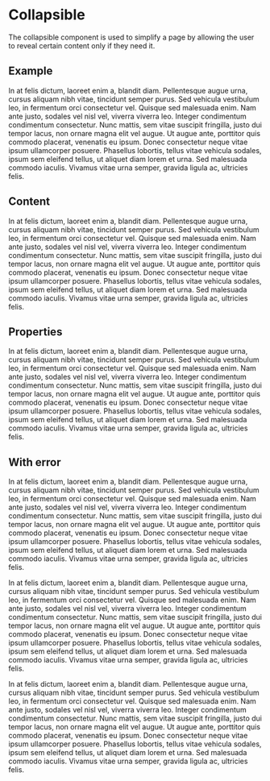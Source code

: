 
<Meta title="Components/Collapsible" component={Collapsible} />

# Collapsible

The collapsible component is used to simplify a page by allowing the user to reveal certain content only if they need it.

## Example

<Canvas>
  <Story name="Primary">
    <ExampleContainer style={{ width: "75%" }}>
      <Collapsible title="Lorem ipsum dolor sit amet, consectetur adipiscing elit.">
        <p>
          In at felis dictum, laoreet enim a, blandit diam. Pellentesque augue
          urna, cursus aliquam nibh vitae, tincidunt semper purus. Sed vehicula
          vestibulum leo, in fermentum orci consectetur vel. Quisque sed
          malesuada enim. Nam ante justo, sodales vel nisl vel, viverra viverra
          leo. Integer condimentum condimentum consectetur. Nunc mattis, sem
          vitae suscipit fringilla, justo dui tempor lacus, non ornare magna
          elit vel augue. Ut augue ante, porttitor quis commodo placerat,
          venenatis eu ipsum. Donec consectetur neque vitae ipsum ullamcorper
          posuere. Phasellus lobortis, tellus vitae vehicula sodales, ipsum sem
          eleifend tellus, ut aliquet diam lorem et urna. Sed malesuada commodo
          iaculis. Vivamus vitae urna semper, gravida ligula ac, ultricies
          felis.
        </p>
      </Collapsible>
    </ExampleContainer>
  </Story>
</Canvas>

## Content

<Canvas>
  <Story name="Content">
    <ExampleContainer style={{ width: "75%" }}>
      <Collapsible
        title="Lorem ipsum dolor sit amet, consectetur adipiscing elit."
        withoutHideThis
        variant="content"
      >
        <p>
          In at felis dictum, laoreet enim a, blandit diam. Pellentesque augue
          urna, cursus aliquam nibh vitae, tincidunt semper purus. Sed vehicula
          vestibulum leo, in fermentum orci consectetur vel. Quisque sed
          malesuada enim. Nam ante justo, sodales vel nisl vel, viverra viverra
          leo. Integer condimentum condimentum consectetur. Nunc mattis, sem
          vitae suscipit fringilla, justo dui tempor lacus, non ornare magna
          elit vel augue. Ut augue ante, porttitor quis commodo placerat,
          venenatis eu ipsum. Donec consectetur neque vitae ipsum ullamcorper
          posuere. Phasellus lobortis, tellus vitae vehicula sodales, ipsum sem
          eleifend tellus, ut aliquet diam lorem et urna. Sed malesuada commodo
          iaculis. Vivamus vitae urna semper, gravida ligula ac, ultricies
          felis.
        </p>
      </Collapsible>
    </ExampleContainer>
  </Story>
</Canvas>

## Properties

<Canvas>
  <Story name="Properties">
    <ExampleContainer style={{ width: "75%" }}>
      <Collapsible
        title="Lorem ipsum dolor sit amet, consectetur adipiscing elit."
        withoutHideThis
        variant="properties"
      >
        <p>
          In at felis dictum, laoreet enim a, blandit diam. Pellentesque augue
          urna, cursus aliquam nibh vitae, tincidunt semper purus. Sed vehicula
          vestibulum leo, in fermentum orci consectetur vel. Quisque sed
          malesuada enim. Nam ante justo, sodales vel nisl vel, viverra viverra
          leo. Integer condimentum condimentum consectetur. Nunc mattis, sem
          vitae suscipit fringilla, justo dui tempor lacus, non ornare magna
          elit vel augue. Ut augue ante, porttitor quis commodo placerat,
          venenatis eu ipsum. Donec consectetur neque vitae ipsum ullamcorper
          posuere. Phasellus lobortis, tellus vitae vehicula sodales, ipsum sem
          eleifend tellus, ut aliquet diam lorem et urna. Sed malesuada commodo
          iaculis. Vivamus vitae urna semper, gravida ligula ac, ultricies
          felis.
        </p>
      </Collapsible>
    </ExampleContainer>
  </Story>
</Canvas>

## With error

<Canvas>
  <Story name="With error">
    <ExampleContainer style={{ width: "75%" }}>
      <Collapsible
        title="Lorem ipsum dolor sit amet, consectetur adipiscing elit."
        withoutHideThis
        errorCount={1}
      >
        <p>
          In at felis dictum, laoreet enim a, blandit diam. Pellentesque augue
          urna, cursus aliquam nibh vitae, tincidunt semper purus. Sed vehicula
          vestibulum leo, in fermentum orci consectetur vel. Quisque sed
          malesuada enim. Nam ante justo, sodales vel nisl vel, viverra viverra
          leo. Integer condimentum condimentum consectetur. Nunc mattis, sem
          vitae suscipit fringilla, justo dui tempor lacus, non ornare magna
          elit vel augue. Ut augue ante, porttitor quis commodo placerat,
          venenatis eu ipsum. Donec consectetur neque vitae ipsum ullamcorper
          posuere. Phasellus lobortis, tellus vitae vehicula sodales, ipsum sem
          eleifend tellus, ut aliquet diam lorem et urna. Sed malesuada commodo
          iaculis. Vivamus vitae urna semper, gravida ligula ac, ultricies
          felis.
        </p>
      </Collapsible>
      <Collapsible
        title="Lorem ipsum dolor sit amet, consectetur adipiscing elit."
        withoutHideThis
        errorCount={1}
        variant="content"
      >
        <p>
          In at felis dictum, laoreet enim a, blandit diam. Pellentesque augue
          urna, cursus aliquam nibh vitae, tincidunt semper purus. Sed vehicula
          vestibulum leo, in fermentum orci consectetur vel. Quisque sed
          malesuada enim. Nam ante justo, sodales vel nisl vel, viverra viverra
          leo. Integer condimentum condimentum consectetur. Nunc mattis, sem
          vitae suscipit fringilla, justo dui tempor lacus, non ornare magna
          elit vel augue. Ut augue ante, porttitor quis commodo placerat,
          venenatis eu ipsum. Donec consectetur neque vitae ipsum ullamcorper
          posuere. Phasellus lobortis, tellus vitae vehicula sodales, ipsum sem
          eleifend tellus, ut aliquet diam lorem et urna. Sed malesuada commodo
          iaculis. Vivamus vitae urna semper, gravida ligula ac, ultricies
          felis.
        </p>
      </Collapsible>
      <Collapsible
        title="Lorem ipsum dolor sit amet, consectetur adipiscing elit."
        withoutHideThis
        errorCount={1}
        variant="properties"
      >
        <p>
          In at felis dictum, laoreet enim a, blandit diam. Pellentesque augue
          urna, cursus aliquam nibh vitae, tincidunt semper purus. Sed vehicula
          vestibulum leo, in fermentum orci consectetur vel. Quisque sed
          malesuada enim. Nam ante justo, sodales vel nisl vel, viverra viverra
          leo. Integer condimentum condimentum consectetur. Nunc mattis, sem
          vitae suscipit fringilla, justo dui tempor lacus, non ornare magna
          elit vel augue. Ut augue ante, porttitor quis commodo placerat,
          venenatis eu ipsum. Donec consectetur neque vitae ipsum ullamcorper
          posuere. Phasellus lobortis, tellus vitae vehicula sodales, ipsum sem
          eleifend tellus, ut aliquet diam lorem et urna. Sed malesuada commodo
          iaculis. Vivamus vitae urna semper, gravida ligula ac, ultricies
          felis.
        </p>
      </Collapsible>
    </ExampleContainer>
  </Story>
</Canvas>
